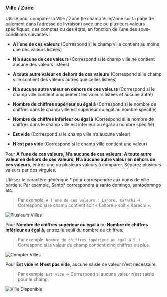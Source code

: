 ### Ville / Zone

Utilisé pour comparer la Ville / Zone (le champ Ville/Zone sur la page de paiement dans l’adresse de livraison) avec une ou plusieurs valeurs spécifiques, des comptes ou des états, en fonction de l’une des sous-conditions suivantes :

- **A l’une de ces valeurs** (Correspond si le champ ville contient au moins une des valeurs listées)

- **N’a aucune de ces valeurs** (Correspond si le champ ville ne contient aucune des valeurs listées)

- **A toute autre valeur en dehors de ces valeurs** (Correspond si le champ ville contient des valeurs autres que celles listées)

- **N’a aucune autre valeur en dehors de ces valeurs** (Correspond si le champ ville contient uniquement les valeurs listées et aucune autre)

- **Nombre de chiffres supérieur ou égal à** (Correspond si le nombre de chiffres dans le champ ville est supérieur ou égal au nombre spécifié)

- **Nombre de chiffres inférieur ou égal à** (Correspond si le nombre de chiffres dans le champ ville est inférieur ou égal au nombre spécifié)

- **Est vide** (Correspond si le champ ville n’a aucune valeur)

- **N’est pas vide** (Correspond si le champ ville contient une valeur)

Pour **A l’une de ces valeurs**, **N’a aucune de ces valeurs**, **A toute autre valeur en dehors de ces valeurs**, **N’a aucune autre valeur en dehors de ces valeurs**, entrez une ou plusieurs valeurs à comparer. Séparez plusieurs valeurs par des virgules.

<Note>
  Utilisez le caractère générique * pour correspondre aux noms de ville partiels. 
  Par exemple, Santo* correspondra à santo domingo, santodomngo etc.
</Note>

> Par exemple, `A l’une de ces valeurs : Lahore, Karachi` → Correspond si le champ contient soit « Lahore » soit « Karachi ».

<img
  src="/images/essentials/condition-sets/multiple-cities.webp"
  alt="Plusieurs Villes"
/>

Pour **Nombre de chiffres supérieur ou égal à** ou **Nombre de chiffres inférieur ou égal à**, entrez le seuil du nombre de chiffres.

> Par exemple, `Nombre de chiffres supérieur ou égal à 5` → Correspond si la valeur du champ contient cinq chiffres ou plus.

<img
  src="/images/essentials/condition-sets/count-cities.webp"
  alt="Compter Villes"
/>

Pour **Est vide** et **N’est pas vide**, aucune saisie de valeur n’est nécessaire.

> Par exemple, `Est vide` → Correspond si aucune valeur n’est saisie pour le champ.

<img
  src="/images/essentials/condition-sets/city-available.webp"
  alt="Ville Disponible"
/>
